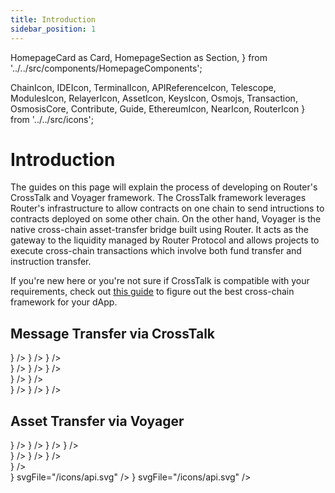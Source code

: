 ```yaml
---
title: Introduction
sidebar_position: 1
---
```


  HomepageCard as Card,
  HomepageSection as Section,
} from '../../src/components/HomepageComponents';

  ChainIcon,
  IDEIcon,
  TerminalIcon,
  APIReferenceIcon,
  Telescope,
  ModulesIcon,
  RelayerIcon,
  AssetIcon,
  KeysIcon,
  Osmojs,
  Transaction,
  OsmosisCore,
  Contribute,
  Guide,
  EthereumIcon,
  NearIcon,
  RouterIcon
} from '../../src/icons';

# Introduction

The guides on this page will explain the process of developing on Router's CrossTalk and Voyager framework. The CrossTalk framework
leverages Router's infrastructure to allow contracts on one chain to send intructions to contracts deployed on some other chain. On the other hand,
Voyager is the native cross-chain asset-transfer bridge built using Router. It acts as the gateway to the liquidity managed by Router Protocol and allows
projects to execute cross-chain transactions which involve both fund transfer and instruction transfer.

If you're new here or you're not sure if CrossTalk is compatible with your requirements, check out [this guide](../overview/choosing-the-right-framework) to figure out
the best cross-chain framework for your dApp.

## Message Transfer via CrossTalk

<Section title="Theoretical Concepts" id="web-sdks" hasSubSections >

<Section>
  <Card
    title="Overview"
    description="What is CrossTalk why is it required?"
    to="develop/message-transfer-via-crosstalk/overview"
    icon={<IDEIcon />}
  />
    <Card
    title="Understanding Message transfer"
    description="Dissecting different functions and parameters associated with CrossTalk"
    to="develop/message-transfer-via-crosstalk/key-concepts"
    icon={<ChainIcon />}
  />
  <Card
    title="Fee Management"
    description="Gaining a deeper understanding of how the CrossTalk and Omnichain Fee is computed"
    to="develop/message-transfer-via-crosstalk/key-concepts/fee-management"
    icon={<AssetIcon />}
  />

  </Section>

  </Section>

<Section title="Guides" id="web-sdks" hasSubSections >
   <Section>
  <Card
    title="EVM-Guides"
    description="Learning how to execute different types of cross-chain requests in EVM Chains"
    to="develop/message-transfer-via-crosstalk/evm-guides"
    icon={<ModulesIcon />}
  />
 <Card
    title="NEAR-Guides"
    description="Learning how to execute different types of cross-chain requests in NEAR"
    to="develop/message-transfer-via-crosstalk/near-guides"
    icon={<ModulesIcon />}
  />
 <Card
    title="Router-chain-Guides"
    description="Learning how to execute different types of cross-chain requests from or to Router chain"
    to="develop/message-transfer-via-crosstalk/router-chain-guides"
    icon={<ModulesIcon />}
  />
    </Section>

  </Section>

   <Section title="Sample iDapps" id="sample-idapps" hasSubSections >

<Section>
  <Card
    title="Deploying a Cross-chain Ping Pong Contract"
    description="Learn how to deploy your first cross-chain dApp using Router's CrossTalk framework"
    to="develop/message-transfer-via-crosstalk/sample-idapps/on-evm-chains/ping-pong"
    icon={<Guide />}
  />
  <Card
    title="Deploying a Cross-chain NFT (ERC-1155)"
    description="Learn how to deploy a cross-chain NFT using Router's CrossTalk framework"
    to="develop/message-transfer-via-crosstalk/sample-idapps/on-evm-chains/cross-chain-nft"
    icon={<Guide />}
  />
</Section>

  </Section>

  <Section title="Understanding Functions" id="web-sdks" hasSubSections >

  <Section>
  <Card
  title="EVM Guide"
  description="Understanding the crosstalk functions for EVM contracts"
  to="develop/message-transfer-via-crosstalk/evm-guides/iDapp-functions"
  icon={<EthereumIcon />}
  />
  <Card
  title="NEAR Guide"
  description="Understanding the crosstalk functions for Near chain"
  to="develop/message-transfer-via-crosstalk/near-guides/iDapp-functions"
  icon={<NearIcon />}
  />
  <Card
  title="Router Chain Guide"
  description="Understanding the crosstalk functions for Router chain"
  to="develop/message-transfer-via-crosstalk/router-chain-guides/iDapp-functions"
  icon={<RouterIcon />}
  />
  </Section>
  </Section>

## Asset Transfer via Voyager

   <Section title="Developers" id="web-sdks" hasSubSections >

<Section>
  <Card
    title="Overview"
    description="What is Voyager and why is it required?"
    to="develop/voyager"
    icon={<IDEIcon />}
  />
  <Card
    title="Understanding Voyager"
    description="Dissecting different functions and parameters associated with Voyager"
    to="develop/voyager/understanding-voyager"
    icon={<ChainIcon />}
  />
  <Card
    title="Different Use-cases"
    description="Learning how to build different types of applications by using features enabled by Voyager"
    to="develop/voyager/building-different-use-cases"
    icon={<ModulesIcon />}
  />
  <Card
    title="Fee Model"
    description="Gaining a deeper understanding of how the Voyager fee is computed"
    to="develop/voyager/fee-model"
    icon={<AssetIcon />}
  />
</Section>

  </Section>

<Section title="Developers" id="web-sdks" hasSubSections>
  <Section>
    <Card
      title="Voyager Widget"
      description="Widget to integrate cross-chain swaps on your website"
      to="develop/voyager/tools/voyager-widget"
      icon={<Guide />}
    />
    <Card
      title="Voyager PathFinder API"
      description="An API to integrate Voyager's cross-chain swap functionality"
      to="develop/voyager/tools/voyager-pathfinder-api"
      icon={<Guide />}
    />
    <Card
      title="Voyager JS SDK"
      description="SDK to integrate Voyager's cross-chain swap functionality"
      to="develop/voyager/tools/voyager-js-sdk"
      icon={<Guide />}
    />
  </Section>
</Section>

   <Section title="Guides" id="guides" hasSubSections >

<Section>
  <Card
    title="Deploying a Cross-chain Staking Contract"
    description="Learn how to deploy your first cross-chain staking dApp using Voyager"
    to="develop/voyager/guides/crosschain-staking"
    icon={<Guide />}
  />
</Section>

  </Section>

<Section title="Cross-chain Transfer/Swap APIs" id="web-sdks" hasSubSections >

<Section>
  <Card
    title="API endpoints"
    description="Voyager Pathfinder API endpoints"
    to="/api/?v=PATHFINDER"
    icon={<Tscodegen />}
    svgFile="/icons/api.svg"
  />
  <Card
    title="Getting Started"
    description="How to interact with Pathfinder API"
    to="develop/voyager/tools/voyager-pathfinder-api/performing-cross-chain-transaction"
    icon={<Tscodegen />}
    svgFile="/icons/api.svg"
  />
</Section>

  </Section>

